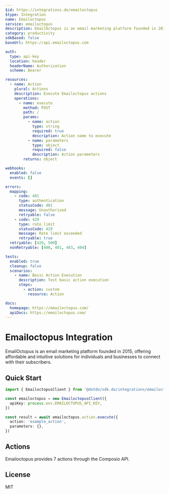 ```yaml
---
$id: https://integrations.do/emailoctopus
$type: Integration
name: Emailoctopus
service: emailoctopus
description: EmailOctopus is an email marketing platform founded in 2015, offering affordable and intuitive solutions for individuals and businesses to connect with their subscribers.
category: productivity
sdkBased: false
baseUrl: https://api.emailoctopus.com

auth:
  type: api-key
  location: header
  headerName: Authorization
  scheme: Bearer

resources:
  - name: Action
    plural: Actions
    description: Execute Emailoctopus actions
    operations:
      - name: execute
        method: POST
        path: /
        params:
          - name: action
            type: string
            required: true
            description: Action name to execute
          - name: parameters
            type: object
            required: false
            description: Action parameters
        returns: object

webhooks:
  enabled: false
  events: []

errors:
  mapping:
    - code: 401
      type: authentication
      statusCode: 401
      message: Unauthorized
      retryable: false
    - code: 429
      type: rate_limit
      statusCode: 429
      message: Rate limit exceeded
      retryable: true
  retryable: [429, 500]
  nonRetryable: [400, 401, 403, 404]

tests:
  enabled: true
  cleanup: false
  scenarios:
    - name: Basic Action Execution
      description: Test basic action execution
      steps:
        - action: custom
          resource: Action

docs:
  homepage: https://emailoctopus.com/
  apiDocs: https://emailoctopus.com/
---
```


# Emailoctopus Integration

EmailOctopus is an email marketing platform founded in 2015, offering affordable and intuitive solutions for individuals and businesses to connect with their subscribers.

## Quick Start

```typescript
import { EmailoctopusClient } from '@dotdo/sdk.do/integrations/emailoctopus'

const emailoctopus = new EmailoctopusClient({
  apiKey: process.env.EMAILOCTOPUS_API_KEY,
})

const result = await emailoctopus.action.execute({
  action: 'example_action',
  parameters: {},
})
```

## Actions

Emailoctopus provides 7 actions through the Composio API.

## License

MIT
